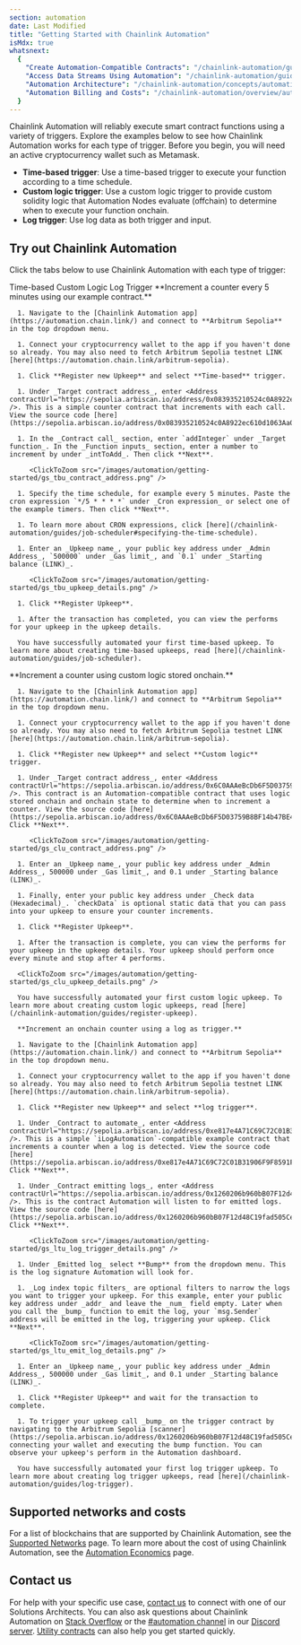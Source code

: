 ```yaml
---
section: automation
date: Last Modified
title: "Getting Started with Chainlink Automation"
isMdx: true
whatsnext:
  {
    "Create Automation-Compatible Contracts": "/chainlink-automation/guides/compatible-contracts",
    "Access Data Streams Using Automation": "/chainlink-automation/guides/streams-lookup",
    "Automation Architecture": "/chainlink-automation/concepts/automation-architecture",
    "Automation Billing and Costs": "/chainlink-automation/overview/automation-economics",
  }
---
```



Chainlink Automation will reliably execute smart contract functions using a variety of triggers. Explore the examples below to see how Chainlink Automation works for each type of trigger. Before you begin, you will need an active cryptocurrency wallet such as Metamask.

- **Time-based trigger**: Use a time-based trigger to execute your function according to a time schedule.
- **Custom logic trigger**: Use a custom logic trigger to provide custom solidity logic that Automation Nodes evaluate (offchain) to determine when to execute your function onchain.
- **Log trigger**: Use log data as both trigger and input.

## Try out Chainlink Automation

Click the tabs below to use Chainlink Automation with each type of trigger:

<Tabs client:visible>
  <Fragment slot="tab.timeBased">Time-based</Fragment>
  <Fragment slot="tab.customLogic">Custom Logic</Fragment>
  <Fragment slot="tab.logTrigger">Log Trigger</Fragment>
  <Fragment slot="panel.timeBased">
      **Increment a counter every 5 minutes using our example contract.**

      1. Navigate to the [Chainlink Automation app](https://automation.chain.link/) and connect to **Arbitrum Sepolia** in the top dropdown menu.

      1. Connect your cryptocurrency wallet to the app if you haven't done so already. You may also need to fetch Arbitrum Sepolia testnet LINK [here](https://automation.chain.link/arbitrum-sepolia).

      1. Click **Register new Upkeep** and select **Time-based** trigger.

      1. Under _Target contract address_, enter <Address contractUrl="https://sepolia.arbiscan.io/address/0x083935210524c0A8922ec610d1063Aa0A54d9d70" />. This is a simple counter contract that increments with each call. View the source code [here](https://sepolia.arbiscan.io/address/0x083935210524c0A8922ec610d1063Aa0A54d9d70#code).

      1. In the _Contract call_ section, enter `addInteger` under _Target function_. In the _Function inputs_ section, enter a number to increment by under _intToAdd_. Then click **Next**.

         <ClickToZoom src="/images/automation/getting-started/gs_tbu_contract_address.png" />

      1. Specify the time schedule, for example every 5 minutes. Paste the cron expression `*/5 * * * *` under _Cron expression_ or select one of the example timers. Then click **Next**.

      1. To learn more about CRON expressions, click [here](/chainlink-automation/guides/job-scheduler#specifying-the-time-schedule).

      1. Enter an _Upkeep name_, your public key address under _Admin Address_, `500000` under _Gas limit_, and `0.1` under _Starting balance (LINK)_.

         <ClickToZoom src="/images/automation/getting-started/gs_tbu_upkeep_details.png" />

      1. Click **Register Upkeep**.

      1. After the transaction has completed, you can view the performs for your upkeep in the upkeep details.

      You have successfully automated your first time-based upkeep. To learn more about creating time-based upkeeps, read [here](/chainlink-automation/guides/job-scheduler).

  </Fragment>
  <Fragment slot="panel.customLogic">
      **Increment a counter using custom logic stored onchain.**

      1. Navigate to the [Chainlink Automation app](https://automation.chain.link/) and connect to **Arbitrum Sepolia** in the top dropdown menu.

      1. Connect your cryptocurrency wallet to the app if you haven't done so already. You may also need to fetch Arbitrum Sepolia testnet LINK [here](https://automation.chain.link/arbitrum-sepolia).

      1. Click **Register new Upkeep** and select **Custom logic** trigger.

      1. Under _Target contract address_, enter <Address contractUrl="https://sepolia.arbiscan.io/address/0x6C0AAAeBcDb6F5D03759B8BF14b47BE491755530" />. This contract is an Automation-compatible contract that uses logic stored onchain and onchain state to determine when to increment a counter. View the source code [here](https://sepolia.arbiscan.io/address/0x6C0AAAeBcDb6F5D03759B8BF14b47BE491755530#readContract). Click **Next**.

         <ClickToZoom src="/images/automation/getting-started/gs_clu_contract_address.png" />

      1. Enter an _Upkeep name_, your public key address under _Admin Address_, 500000 under _Gas limit_, and 0.1 under _Starting balance (LINK)_.

      1. Finally, enter your public key address under _Check data (Hexadecimal)_. `checkData` is optional static data that you can pass into your upkeep to ensure your counter increments.

      1. Click **Register Upkeep**.

      1. After the transaction is complete, you can view the performs for your upkeep in the upkeep details. Your upkeep should perform once every minute and stop after 4 performs.

      <ClickToZoom src="/images/automation/getting-started/gs_clu_upkeep_details.png" />

      You have successfully automated your first custom logic upkeep. To learn more about creating custom logic upkeeps, read [here](/chainlink-automation/guides/register-upkeep).

  </Fragment>
  <Fragment slot="panel.logTrigger">

      **Increment an onchain counter using a log as trigger.**

      1. Navigate to the [Chainlink Automation app](https://automation.chain.link/) and connect to **Arbitrum Sepolia** in the top dropdown menu.

      1. Connect your cryptocurrency wallet to the app if you haven't done so already. You may also need to fetch Arbitrum Sepolia testnet LINK [here](https://automation.chain.link/arbitrum-sepolia).

      1. Click **Register new Upkeep** and select **log trigger**.

      1. Under _Contract to automate_, enter <Address contractUrl="https://sepolia.arbiscan.io/address/0xe817e4A71C69C72C01B31906F9F8591FbaB6b448" />. This is a simple `iLogAutomation`-compatible example contract that increments a counter when a log is detected. View the source code [here](https://sepolia.arbiscan.io/address/0xe817e4A71C69C72C01B31906F9F8591FbaB6b448#code). Click **Next**.

      1. Under _Contract emitting logs_, enter <Address contractUrl="https://sepolia.arbiscan.io/address/0x1260206b960bB07F12d48C19fad505CeFc071bDd" />. This is the contract Automation will listen to for emitted logs. View the source code [here](https://sepolia.arbiscan.io/address/0x1260206b960bB07F12d48C19fad505CeFc071bDd#code). Click **Next**.

         <ClickToZoom src="/images/automation/getting-started/gs_ltu_log_trigger_details.png" />

      1. Under _Emitted log_ select **Bump** from the dropdown menu. This is the log signature Automation will look for.

      1. _Log index topic filters_ are optional filters to narrow the logs you want to trigger your upkeep. For this example, enter your public key address under _addr_ and leave the _num_ field empty. Later when you call the _bump_ function to emit the log, your `msg.Sender` address will be emitted in the log, triggering your upkeep. Click **Next**.

         <ClickToZoom src="/images/automation/getting-started/gs_ltu_emit_log_details.png" />

      1. Enter an _Upkeep name_, your public key address under _Admin Address_, 500000 under _Gas limit_, and 0.1 under _Starting balance (LINK)_.

      1. Click **Register Upkeep** and wait for the transaction to complete.

      1. To trigger your upkeep call _bump_ on the trigger contract by navigating to the Arbitrum Sepolia [scanner](https://sepolia.arbiscan.io/address/0x1260206b960bB07F12d48C19fad505CeFc071bDd#writeContract), connecting your wallet and executing the bump function. You can observe your upkeep's perform in the Automation dashboard.

      You have successfully automated your first log trigger upkeep. To learn more about creating log trigger upkeeps, read [here](/chainlink-automation/guides/log-trigger).

  </Fragment>
</Tabs>

## Supported networks and costs

For a list of blockchains that are supported by Chainlink Automation, see the [Supported Networks](/chainlink-automation/overview/supported-networks) page. To learn more about the cost of using Chainlink Automation, see the [Automation Economics](/chainlink-automation/overview/automation-economics) page.

## Contact us

For help with your specific use case, [contact us](https://chain.link/contact?ref_id=Automation) to connect with one of our Solutions Architects. You can also ask questions about Chainlink Automation on [Stack Overflow](https://stackoverflow.com/questions/ask?tags=chainlink) or the [#automation channel](https://discord.com/channels/592041321326182401/821350860302581771) in our [Discord server](https://discord.gg/qj9qarT). [Utility contracts](/chainlink-automation/tutorials/eth-balance) can also help you get started quickly.
